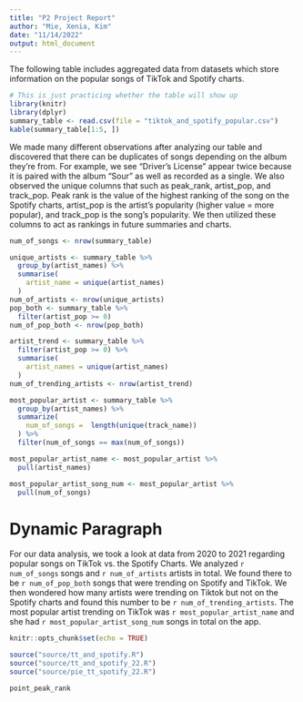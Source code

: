 ```yaml
---
title: "P2 Project Report"
author: "Mie, Xenia, Kim"
date: "11/14/2022"
output: html_document
---
```


The following table includes aggregated data from datasets which store information on the popular songs of TikTok and Spotify charts. 
```r
# This is just practicing whether the table will show up
library(knitr)
library(dplyr)
summary_table <- read.csv(file = "tiktok_and_spotify_popular.csv")
kable(summary_table[1:5, ])

```

We made many different observations after analyzing our table and discovered that there can be duplicates of songs depending on the album they're from. For example, we see "Driver's License" appear twice because it is paired with the album "Sour" as well as recorded as a single. We also observed the unique columns that such as peak_rank, artist_pop, and track_pop. Peak rank is the value of the highest ranking of the song on the Spotify charts, artist_pop is the artist's popularity (higher value = more popular), and track_pop is the song's popularity. We then utilized these columns to act as rankings in future summaries and charts. 

```r
num_of_songs <- nrow(summary_table)

unique_artists <- summary_table %>% 
  group_by(artist_names) %>% 
  summarise(
    artist_name = unique(artist_names)
  )
num_of_artists <- nrow(unique_artists)
pop_both <- summary_table %>% 
  filter(artist_pop >= 0)
num_of_pop_both <- nrow(pop_both)

artist_trend <- summary_table %>% 
  filter(artist_pop >= 0) %>% 
  summarise(
    artist_names = unique(artist_names)
  )
num_of_trending_artists <- nrow(artist_trend)

most_popular_artist <- summary_table %>% 
  group_by(artist_names) %>% 
  summarize(
    num_of_songs =  length(unique(track_name))
  ) %>% 
  filter(num_of_songs == max(num_of_songs)) 

most_popular_artist_name <- most_popular_artist %>% 
  pull(artist_names)

most_popular_artist_song_num <- most_popular_artist %>% 
  pull(num_of_songs)

```

# Dynamic Paragraph
For our data analysis, we took a look at data from 2020 to 2021 regarding popular songs on TikTok vs. the Spotify Charts. We analyzed `r num_of_songs` songs and `r num_of_artists` artists in total. We found there to be `r num_of_pop_both` songs that were trending on Spotify and TikTok. We then wondered how many artists were trending on Tiktok but not on the Spotify charts and found this number to be `r num_of_trending_artists`. The most popular artist trending on TikTok was `r most_popular_artist_name` and she had `r most_popular_artist_song_num` songs in total on the app.


```r
knitr::opts_chunk$set(echo = TRUE)
```

```r
source("source/tt_and_spotify.R")
source("source/tt_and_spotify_22.R")
source("source/pie_tt_spotify_22.R")
```

```r
point_peak_rank
```


